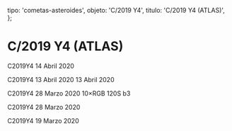 
  tipo: 'cometas-asteroides',
  objeto: 'C/2019 Y4',
  titulo: 'C/2019 Y4 (ATLAS)',
};

# C/2019 Y4 (ATLAS)

<Imagen
  src="registro/c2019-y4_20200414_7_c2019y4_20200414_i88jpg.jpg"
  fecha="20200414"
/>

<Imagen
  src="registro/c2019-y4_20200414_6_c2019y4_20200414._i88.jpg"
  fecha="20200414"
/>

<Imagen
  src="registro/c2019-y4_20200414_5_2019y4_20200414._i88.jpg"
  fecha="20200414"
/>

C2019Y4 14 Abril 2020

<Imagen
  src="registro/c2019-y4_20200413_4_2019y4_20200413i_88.jpg"
  fecha="20200413"
/>

C2019Y4 13 Abril 2020 13 Abril 2020

<Imagen
  src="registro/c2019-y4_20200328_3_c2019-y4-atlascolor_20200328_i88.jpg"
  fecha="20200328"
/>

C2019Y4 28 Marzo 2020 10×RGB 120S b3

<Imagen
  src="registro/c2019-y4_20200328_2_c2019-y4-atlas_20200328_i88.jpg"
  fecha="20200328"
/>

C2019Y4 28 Marzo 2020

<Imagen
  src="registro/c2019-y4_20200319_1_2019y4_20190319_i88-1.jpg"
  fecha="20200319"
/>

C2019Y4 19 Marzo 2020